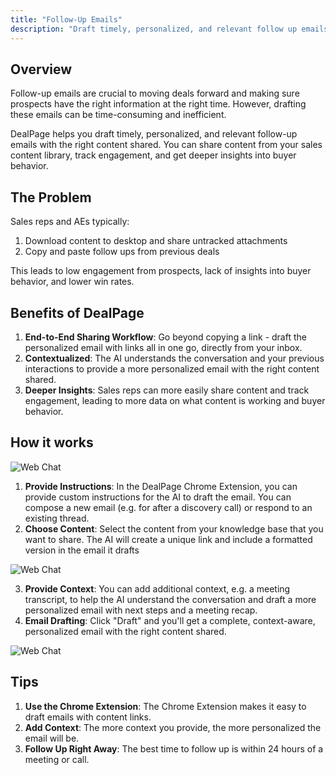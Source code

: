 ```yaml
---
title: "Follow-Up Emails"
description: "Draft timely, personalized, and relevant follow up emails"
---
```

## Overview
Follow-up emails are crucial to moving deals forward and making sure prospects have the right information at the right time. However, drafting these emails can be time-consuming and inefficient.

DealPage helps you draft timely, personalized, and relevant follow-up emails with the right content shared. You can share content from your sales content library, track engagement, and get deeper insights into buyer behavior.

## The Problem
Sales reps and AEs typically:
1. Download content to desktop and share untracked attachments
2. Copy and paste follow ups from previous deals

This leads to low engagement from prospects, lack of insights into buyer behavior, and lower win rates.

## Benefits of DealPage
1. **End-to-End Sharing Workflow**: Go beyond copying a link - draft the personalized email with links all in one go, directly from your inbox.
2. **Contextualized**: The AI understands the conversation and your previous interactions to provide a more personalized email with the right content shared.
3. **Deeper Insights**: Sales reps can more easily share content and track engagement, leading to more data on what content is working and buyer behavior.

## How it works
<img src="/images/follow-up-gmail-with-chrome.png" alt="Web Chat" />

1. **Provide Instructions**: In the DealPage Chrome Extension, you can provide custom instructions for the AI to draft the email. You can compose a new email (e.g. for after a discovery call) or respond to an existing thread.
2. **Choose Content**: Select the content from your knowledge base that you want to share. The AI will create a unique link and include a formatted version in the email it drafts
<img src="/images/follow-up-gmail-select.png" alt="Web Chat" />

3. **Provide Context**: You can add additional context, e.g. a meeting transcript, to help the AI understand the conversation and draft a more personalized email with next steps and a meeting recap.
2. **Email Drafting**: Click "Draft" and you'll get a complete, context-aware, personalized email with the right content shared.

<img src="/images/follow-up-gmail-draft.png" alt="Web Chat" />


## Tips
1. **Use the Chrome Extension**: The Chrome Extension makes it easy to draft emails with content links.
2. **Add Context**: The more context you provide, the more personalized the email will be.
3. **Follow Up Right Away**: The best time to follow up is within 24 hours of a meeting or call.

